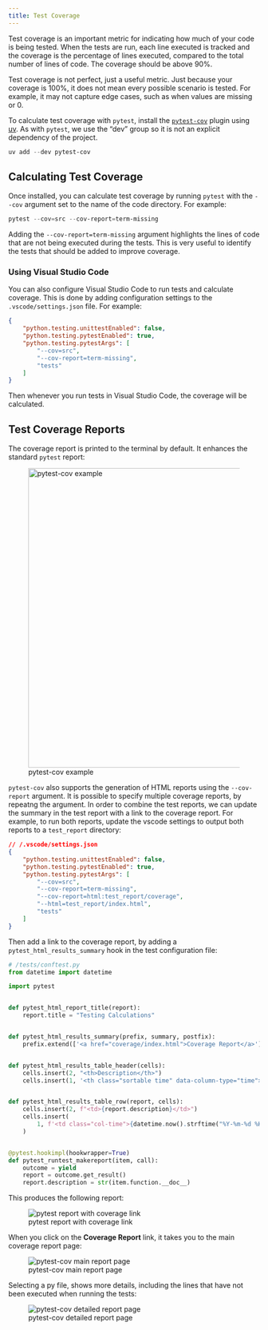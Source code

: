 ```yaml
---
title: Test Coverage
---
```


Test coverage is an important metric for indicating how much of your code is being tested.
When the tests are run, each line executed is tracked and the coverage is the percentage
of lines executed, compared to the total number of lines of code. The coverage should be
above 90%.

::: {.callout-note}
Test coverage is not perfect, just a useful metric. Just because your coverage is 100%, it
does not mean every possible scenario is tested. For example, it may not capture edge
cases, such as when values are missing or 0.
:::

To calculate test coverage with `pytest`, install the
[`pytest-cov`](https://pytest-cov.readthedocs.io/en/latest/) plugin using
[uv](../reproducibility/project-management/uv.qmd). As with `pytest`, we use the "dev"
group so it is not an explicit dependency of the project.

```powershell
uv add --dev pytest-cov
```

## Calculating Test Coverage

Once installed, you can calculate test coverage by running `pytest` with the `--cov`
argument set to the name of the code directory. For example:

```powershell
pytest --cov=src --cov-report=term-missing
```

Adding the `--cov-report=term-missing` argument highlights the lines of code that are not
being executed during the tests. This is very useful to identify the tests that should be
added to improve coverage.

### Using Visual Studio Code

You can also configure Visual Studio Code to run tests and calculate coverage. This is
done by adding configuration settings to the `.vscode/settings.json` file. For example:

```json
{
    "python.testing.unittestEnabled": false,
    "python.testing.pytestEnabled": true,
    "python.testing.pytestArgs": [
        "--cov=src",
        "--cov-report=term-missing",
        "tests"
    ]
}
```

Then whenever you run tests in Visual Studio Code, the coverage will be calculated.

## Test Coverage Reports

The coverage report is printed to the terminal by default. It enhances the standard
`pytest` report:

![pytest-cov example](/images/pytest_coverage_example.png){width="600"}

`pytest-cov` also supports the generation of HTML reports using the `--cov-report`
argument. It is possible to specify multiple coverage reports, by repeatng the argument.
In order to combine the test reports, we can update the summary in the test report with a
link to the coverage report. For example, to run both reports, update the vscode settings
to output both reports to a `test_report` directory:

```json
// /.vscode/settings.json
{
    "python.testing.unittestEnabled": false,
    "python.testing.pytestEnabled": true,
    "python.testing.pytestArgs": [
        "--cov=src",
        "--cov-report=term-missing",
        "--cov-report=html:test_report/coverage",
        "--html=test_report/index.html",
        "tests"
    ]
}
```

Then add a link to the coverage report, by adding a `pytest_html_results_summary` hook in
the test configuration file:

```python
# /tests/conftest.py
from datetime import datetime

import pytest


def pytest_html_report_title(report):
    report.title = "Testing Calculations"


def pytest_html_results_summary(prefix, summary, postfix):
    prefix.extend(['<a href="coverage/index.html">Coverage Report</a>'])


def pytest_html_results_table_header(cells):
    cells.insert(2, "<th>Description</th>")
    cells.insert(1, '<th class="sortable time" data-column-type="time">Time</th>')


def pytest_html_results_table_row(report, cells):
    cells.insert(2, f"<td>{report.description}</td>")
    cells.insert(
        1, f'<td class="col-time">{datetime.now().strftime("%Y-%m-%d %H:%M:%S")}</td>'
    )


@pytest.hookimpl(hookwrapper=True)
def pytest_runtest_makereport(item, call):
    outcome = yield
    report = outcome.get_result()
    report.description = str(item.function.__doc__)
```

This produces the following report:

![pytest report with coverage link](/images/pytest_report_coverage_link.png)

When you click on the **Coverage Report** link, it takes you to the main coverage report
page:

![pytest-cov main report page](/images/pytest_coverage_index.png)

Selecting a py file, shows more details, including the lines that have not been executed
when running the tests:

![pytest-cov detailed report page](/images/pytest_coverage_details.png)
